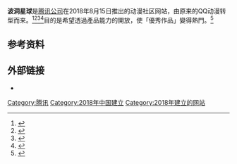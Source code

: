 {{noteTA|G1=IT}}
'''波洞星球'''是[[腾讯公司|腾讯公司]]在2018年8月15日推出的动漫社区网站，由原来的QQ动漫转型而来。<ref>{{cite news |author=白杨 |title=腾讯推出“波洞星球” 欲深耕二次元产业生态 |url=https://m.21jingji.com/article/20180816/herald/47a5136a183a4f9f1d44cf9250d22210.html |accessdate=2021-03-02 |website=21财经 |date=2018-08-16}}</ref><ref>{{cite news |author=刘丢丢 |title=腾讯推出二次元平台「波洞星球」，目标是打造一个新 B 站 |url=https://www.geekpark.net/news/231994 |accessdate=2021-03-02 |website=极客公园 |date=2018-08-16 |archive-date=2019-10-18 |archive-url=https://web.archive.org/web/20191018011556/http://www.geekpark.net/news/231994 |dead-url=no }}</ref><ref>{{cite news |title=腾讯推出波洞星球 打造二次元产业生态平台 |url=http://youxiputao.com/articles/15716 |accessdate=2021-03-02 |website=游戏葡萄 |date=2018-08-15 |archive-date=2019-08-22 |archive-url=https://web.archive.org/web/20190822065406/http://youxiputao.com/articles/15716 |dead-url=no }}</ref><ref>{{cite news |title=腾讯刘宪凯：波动星球月活破300万，ACG创作者扶持计划升级 |url=http://www.3wyu.com/21038.html |accessdate=2021-03-02 |website=三文娱 |date=2019-05-23}}</ref>目的是希望透過產品能力的開放，使「優秀作品」變得熱門。<ref>{{cite news |author=杨虞波罗 |title=腾讯波洞星球要做二次元IP孵化器 放大内容价值 |url=http://game.people.com.cn/n1/2018/1105/c40130-30382176.html |accessdate=2021-03-02 |website=人民网-游戏频道 |date=2018-11-05 |archive-date=2018-11-05 |archive-url=https://web.archive.org/web/20181105075757/http://game.people.com.cn/n1/2018/1105/c40130-30382176.html |dead-url=no }}</ref>

==参考资料==
{{reflist}}

==外部链接==
* {{official website|//boodo.qq.com}}

{{腾讯}}
{{Website-stub}}
{{PRC-stub}}

[[Category:腾讯|Category:腾讯]]
[[Category:2018年中国建立|Category:2018年中国建立]]
[[Category:2018年建立的网站|Category:2018年建立的网站]]